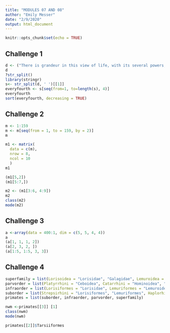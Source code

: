 ```yaml
---
title: "MODULES 07 AND 08"
author: "Emily Messer"
date: "2/9/2020"
output: html_document
---
```


```r
knitr::opts_chunk$set(echo = TRUE)
```

## Challenge 1

```r
d <- ("There is grandeur in this view of life, with its several powers, having been originally breathed by the Creator into a few forms or into one; and that, whilst this planet has gone circling on according to the fixed law of gravity, from so simple a beginning endless forms most beautiful and most wonderful have been, and are being evolved")
d
?str_split()
library(stringr)
s<- str_split(d, ' ')[[1]]
everyfourth <- s[seq(from=1, to=length(s), 4)]
everyfourth
sort(everyfourth, decreasing = TRUE)
```

## Challenge 2

```r
m <- 1:159
m <- m[seq(from = 1, to = 159, by = 2)]
m

m1 <- matrix(
  data = c(m),
  nrow = 8,
  ncol = 10
  )
m1

(m1[5,2])
(m1[5:7,])

m2 <- (m1[3:6, 4:9])
m2
class(m2)
mode(m2)
```

## Challenge 3

```r
a <-array(data = 400:1, dim = c(5, 5, 4, 4))
a
(a[1, 1, 1, 2]) 
(a[2, 3, 2, ])
(a[1:5, 1:5, 3, 3])
```

## Challenge 4

```r
superfamily = list(Lorisoidea = "Lorisidae", "Galagidae", Lemuroidea = "Cheirogaleidae", "Lepilemuridae", "Indriidae", "Lemuridae", "Daubentoniidae", Tarsioidea = "Tarsiidae", Ceboidea = "Cebidae", "Atelidae", "Pitheciidae", Hominoidea = "Hylobatidae", "Hominidae", Cercopithecoidea = "Cercopithecidae")
parvorder = list(Platyrrhini = "Ceboidea", Catarrhini = "Hominoidea", "Cercopithecoidea")
infraorder = list(Lorisiformes = "Lorisidae", Lemuriformes = "Lemuroidea", Tarsiiformes = "Tarsiidae", Simiiformes = "Platyrrhini", "Catarrhini" )
suborder = list(Strepsirhini = "Lorisiformes", "Lemuriformes", Haplorhini = "Tarsiiformes", "Simiiformes")
primates = list(suborder, infraorder, parvorder, superfamily)

nwm <-primates[[3]] [1]  
class(nwm)  
mode(nwm)

primates[[2]]$Tarsiiformes
```

